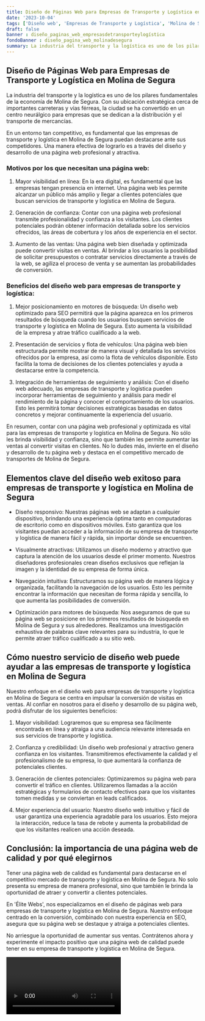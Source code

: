 ```yaml
---
title: Diseño de Páginas Web para Empresas de Transporte y Logística en Molina de Segura
date: '2023-10-04'
tags: ['Diseño web', 'Empresas de Transporte y Logística', 'Molina de Segura']
draft: false
banner : diseño_paginas_web_empresasdetransporteylogística
fondoBanner : diseño_pagina_web_molinadesegura
summary: La industria del transporte y la logística es uno de los pilares fundamentales de la economía de Molina de Segura. Con su ubicación estratégica cerca de importantes carreteras y vías férreas, la ciudad se ha convertido en un centro neurálgico para empresas que se dedican a la distribución y el transporte de mercancías.
---
```


## Diseño de Páginas Web para Empresas de Transporte y Logística en Molina de Segura

La industria del transporte y la logística es uno de los pilares fundamentales de la economía de Molina de Segura. Con su ubicación estratégica cerca de importantes carreteras y vías férreas, la ciudad se ha convertido en un centro neurálgico para empresas que se dedican a la distribución y el transporte de mercancías.

En un entorno tan competitivo, es fundamental que las empresas de transporte y logística en Molina de Segura puedan destacarse ante sus competidores. Una manera efectiva de lograrlo es a través del diseño y desarrollo de una página web profesional y atractiva.

### Motivos por los que necesitan una página web:

1. Mayor visibilidad en línea: En la era digital, es fundamental que las empresas tengan presencia en internet. Una página web les permite alcanzar un público más amplio y llegar a clientes potenciales que buscan servicios de transporte y logística en Molina de Segura.

2. Generación de confianza: Contar con una página web profesional transmite profesionalidad y confianza a los visitantes. Los clientes potenciales podrán obtener información detallada sobre los servicios ofrecidos, las áreas de cobertura y los años de experiencia en el sector.

3. Aumento de las ventas: Una página web bien diseñada y optimizada puede convertir visitas en ventas. Al brindar a los usuarios la posibilidad de solicitar presupuestos o contratar servicios directamente a través de la web, se agiliza el proceso de venta y se aumentan las probabilidades de conversión.

### Beneficios del diseño web para empresas de transporte y logística:

1. Mejor posicionamiento en motores de búsqueda: Un diseño web optimizado para SEO permitirá que la página aparezca en los primeros resultados de búsqueda cuando los usuarios busquen servicios de transporte y logística en Molina de Segura. Esto aumenta la visibilidad de la empresa y atrae tráfico cualificado a la web.

2. Presentación de servicios y flota de vehículos: Una página web bien estructurada permite mostrar de manera visual y detallada los servicios ofrecidos por la empresa, así como la flota de vehículos disponible. Esto facilita la toma de decisiones de los clientes potenciales y ayuda a destacarse entre la competencia.

3. Integración de herramientas de seguimiento y análisis: Con el diseño web adecuado, las empresas de transporte y logística pueden incorporar herramientas de seguimiento y análisis para medir el rendimiento de la página y conocer el comportamiento de los usuarios. Esto les permitirá tomar decisiones estratégicas basadas en datos concretos y mejorar continuamente la experiencia del usuario.

En resumen, contar con una página web profesional y optimizada es vital para las empresas de transporte y logística en Molina de Segura. No sólo les brinda visibilidad y confianza, sino que también les permite aumentar las ventas al convertir visitas en clientes. No lo dudes más, invierte en el diseño y desarrollo de tu página web y destaca en el competitivo mercado de transportes de Molina de Segura.

<GifSeo />

<Cta />

## Elementos clave del diseño web exitoso para empresas de transporte y logística en Molina de Segura

- Diseño responsivo: Nuestras páginas web se adaptan a cualquier dispositivo, brindando una experiencia óptima tanto en computadoras de escritorio como en dispositivos móviles. Esto garantiza que los visitantes puedan acceder a la información de su empresa de transporte y logística de manera fácil y rápida, sin importar dónde se encuentren.

- Visualmente atractivas: Utilizamos un diseño moderno y atractivo que captura la atención de los usuarios desde el primer momento. Nuestros diseñadores profesionales crean diseños exclusivos que reflejan la imagen y la identidad de su empresa de forma única.

- Navegación intuitiva: Estructuramos su página web de manera lógica y organizada, facilitando la navegación de los usuarios. Esto les permite encontrar la información que necesitan de forma rápida y sencilla, lo que aumenta las posibilidades de conversión.

- Optimización para motores de búsqueda: Nos aseguramos de que su página web se posicione en los primeros resultados de búsqueda en Molina de Segura y sus alrededores. Realizamos una investigación exhaustiva de palabras clave relevantes para su industria, lo que le permite atraer tráfico cualificado a su sitio web.

## Cómo nuestro servicio de diseño web puede ayudar a las empresas de transporte y logística en Molina de Segura

Nuestro enfoque en el diseño web para empresas de transporte y logística en Molina de Segura se centra en impulsar la conversión de visitas en ventas. Al confiar en nosotros para el diseño y desarrollo de su página web, podrá disfrutar de los siguientes beneficios:

1. Mayor visibilidad: Lograremos que su empresa sea fácilmente encontrada en línea y atraiga a una audiencia relevante interesada en sus servicios de transporte y logística.

2. Confianza y credibilidad: Un diseño web profesional y atractivo genera confianza en los visitantes. Transmitiremos efectivamente la calidad y el profesionalismo de su empresa, lo que aumentará la confianza de potenciales clientes.

3. Generación de clientes potenciales: Optimizaremos su página web para convertir el tráfico en clientes. Utilizaremos llamadas a la acción estratégicas y formularios de contacto efectivos para que los visitantes tomen medidas y se conviertan en leads calificados.

4. Mejor experiencia del usuario: Nuestro diseño web intuitivo y fácil de usar garantiza una experiencia agradable para los usuarios. Esto mejora la interacción, reduce la tasa de rebote y aumenta la probabilidad de que los visitantes realicen una acción deseada.

## Conclusión: la importancia de una página web de calidad y por qué elegirnos

Tener una página web de calidad es fundamental para destacarse en el competitivo mercado de transporte y logística en Molina de Segura. No solo presenta su empresa de manera profesional, sino que también le brinda la oportunidad de atraer y convertir a clientes potenciales.

En 'Élite Webs', nos especializamos en el diseño de páginas web para empresas de transporte y logística en Molina de Segura. Nuestro enfoque centrado en la conversión, combinado con nuestra experiencia en SEO, asegura que su página web se destaque y atraiga a potenciales clientes.

No arriesgue la oportunidad de aumentar sus ventas. Contrátenos ahora y experimente el impacto positivo que una página web de calidad puede tener en su empresa de transporte y logística en Molina de Segura.

<Video />

<CtaBot job='Empresas de Transporte y Logística' city='Molina de Segura'/>

<Gmaps query='Molina de Segura+españa+maps' />